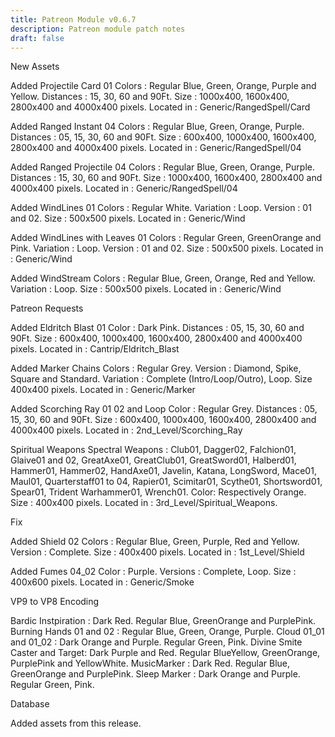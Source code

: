 ```yaml
---
title: Patreon Module v0.6.7
description: Patreon module patch notes
draft: false
---
```


New Assets

Added Projectile Card 01
Colors : Regular Blue, Green, Orange, Purple and Yellow.
Distances : 15, 30, 60 and 90Ft.
Size : 1000x400, 1600x400, 2800x400 and 4000x400 pixels.
Located in : Generic/RangedSpell/Card

Added Ranged Instant 04
Colors : Regular Blue, Green, Orange, Purple.
Distances : 05, 15, 30, 60 and 90Ft.
Size : 600x400, 1000x400, 1600x400, 2800x400 and 4000x400 pixels.
Located in : Generic/RangedSpell/04

Added Ranged Projectile 04
Colors : Regular Blue, Green, Orange, Purple.
Distances : 15, 30, 60 and 90Ft.
Size : 1000x400, 1600x400, 2800x400 and 4000x400 pixels.
Located in : Generic/RangedSpell/04

Added WindLines 01
Colors : Regular White.
Variation : Loop.
Version : 01 and 02.
Size : 500x500 pixels.
Located in : Generic/Wind

Added WindLines with Leaves 01
Colors : Regular Green, GreenOrange and Pink.
Variation : Loop.
Version : 01 and 02.
Size : 500x500 pixels.
Located in : Generic/Wind

Added WindStream
Colors : Regular Blue, Green, Orange, Red and Yellow.
Variation : Loop.
Size : 500x500 pixels.
Located in : Generic/Wind

Patreon Requests

Added Eldritch Blast 01
Color : Dark Pink.
Distances : 05, 15, 30, 60 and 90Ft.
Size : 600x400, 1000x400, 1600x400, 2800x400 and 4000x400 pixels.
Located in : Cantrip/Eldritch_Blast

Added Marker Chains
Colors : Regular Grey.
Version : Diamond, Spike, Square and Standard.
Variation : Complete (Intro/Loop/Outro), Loop.
Size 400x400 pixels.
Located in : Generic/Marker

Added Scorching Ray 01 02 and Loop
Color : Regular Grey.
Distances : 05, 15, 30, 60 and 90Ft.
Size : 600x400, 1000x400, 1600x400, 2800x400 and 4000x400 pixels.
Located in : 2nd_Level/Scorching_Ray

Spiritual Weapons Spectral
Weapons : Club01, Dagger02, Falchion01, Glaive01 and 02, GreatAxe01, GreatClub01, GreatSword01, Halberd01, Hammer01, Hammer02, HandAxe01, Javelin, Katana, LongSword, Mace01, Maul01, Quarterstaff01 to 04, Rapier01, Scimitar01, Scythe01, Shortsword01, Spear01, Trident Warhammer01, Wrench01.
Color: Respectively Orange.
Size : 400x400 pixels.
Located in : 3rd_Level/Spiritual_Weapons.

Fix

Added Shield 02
Colors : Regular Blue, Green, Purple, Red and Yellow.
Version : Complete.
Size : 400x400 pixels.
Located in : 1st_Level/Shield

Added Fumes 04_02
Color : Purple.
Versions : Complete, Loop.
Size : 400x600 pixels.
Located in : Generic/Smoke

VP9 to VP8 Encoding

Bardic Instpiration : Dark Red. Regular Blue, GreenOrange and PurplePink.
Burning Hands 01 and 02 : Regular Blue, Green, Orange, Purple.
Cloud 01_01 and 01_02 : Dark Orange and Purple. Regular Green, Pink.
Divine Smite Caster and Target: Dark Purple and Red. Regular BlueYellow, GreenOrange, PurplePink and YellowWhite.
MusicMarker : Dark Red. Regular Blue, GreenOrange and PurplePink.
Sleep Marker : Dark Orange and Purple. Regular Green, Pink.

Database

Added assets from this release.








